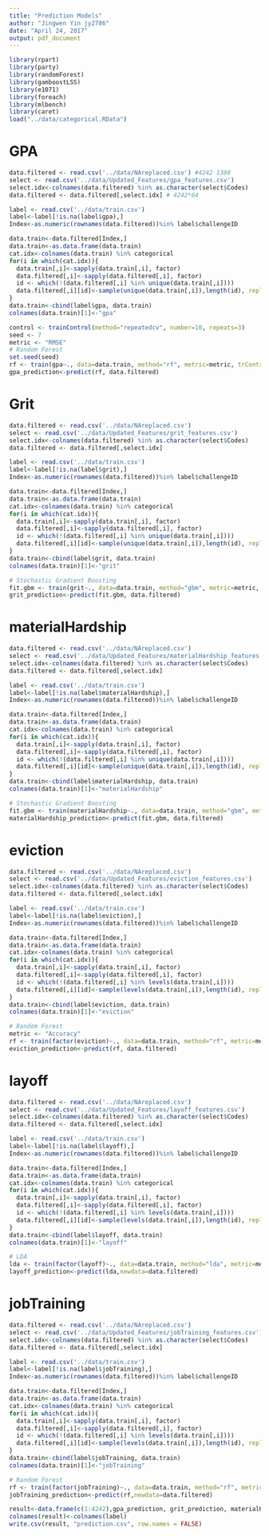 ```yaml
---
title: "Prediction Models"
author: "Jingwen Yin jy2786"
date: "April 24, 2017"
output: pdf_document
---
```

```r
library(rpart)
library(party)
library(randomForest)
library(gamboostLSS)
library(e1071)
library(foreach)
library(mlbench)
library(caret)
load("../data/categorical.RData")
```

# GPA
```r
data.filtered <- read.csv('../data/NAreplaced.csv') #4242 1388
select <- read.csv('../data/Updated_Features/gpa_features.csv')
select.idx<-colnames(data.filtered) %in% as.character(select$Codes)
data.filtered <- data.filtered[,select.idx] # 4242*64

label <- read.csv('../data/train.csv')
label<-label[!is.na(label$gpa),]
Index<-as.numeric(rownames(data.filtered))%in% label$challengeID

data.train<-data.filtered[Index,]
data.train<-as.data.frame(data.train)
cat.idx<-colnames(data.train) %in% categorical
for(i in which(cat.idx)){
  data.train[,i]<-sapply(data.train[,i], factor)
  data.filtered[,i]<-sapply(data.filtered[,i], factor)
  id <- which(!(data.filtered[,i] %in% unique(data.train[,i])))
  data.filtered[,i][id]<-sample(unique(data.train[,i]),length(id), replace = TRUE)
}
data.train<-cbind(label$gpa, data.train)
colnames(data.train)[1]<-"gpa"

control <- trainControl(method="repeatedcv", number=10, repeats=3)
seed <- 7
metric <- "RMSE"
# Random Forest
set.seed(seed)
rf <- train(gpa~., data=data.train, method="rf", metric=metric, trControl=control, verbose=FALSE)
gpa_prediction<-predict(rf, data.filtered)
```

# Grit
```r
data.filtered <- read.csv('../data/NAreplaced.csv') 
select <- read.csv('../data/Updated_Features/grit_features.csv')
select.idx<-colnames(data.filtered) %in% as.character(select$Codes)
data.filtered <- data.filtered[,select.idx] 

label <- read.csv('../data/train.csv')
label<-label[!is.na(label$grit),]
Index<-as.numeric(rownames(data.filtered))%in% label$challengeID

data.train<-data.filtered[Index,]
data.train<-as.data.frame(data.train)
cat.idx<-colnames(data.train) %in% categorical
for(i in which(cat.idx)){
  data.train[,i]<-sapply(data.train[,i], factor)
  data.filtered[,i]<-sapply(data.filtered[,i], factor)
  id <- which(!(data.filtered[,i] %in% unique(data.train[,i])))
  data.filtered[,i][id]<-sample(unique(data.train[,i]),length(id), replace = TRUE)
}
data.train<-cbind(label$grit, data.train)
colnames(data.train)[1]<-"grit"

# Stochastic Gradient Boosting
fit.gbm <- train(grit~., data=data.train, method="gbm", metric=metric, trControl=control, verbose=FALSE)
grit_prediction<-predict(fit.gbm, data.filtered)
```

# materialHardship
```r
data.filtered <- read.csv('../data/NAreplaced.csv') 
select <- read.csv('../data/Updated_Features/materialHardship_features.csv')
select.idx<-colnames(data.filtered) %in% as.character(select$Codes)
data.filtered <- data.filtered[,select.idx] 

label <- read.csv('../data/train.csv')
label<-label[!is.na(label$materialHardship),]
Index<-as.numeric(rownames(data.filtered))%in% label$challengeID

data.train<-data.filtered[Index,]
data.train<-as.data.frame(data.train)
cat.idx<-colnames(data.train) %in% categorical
for(i in which(cat.idx)){
  data.train[,i]<-sapply(data.train[,i], factor)
  data.filtered[,i]<-sapply(data.filtered[,i], factor)
  id <- which(!(data.filtered[,i] %in% unique(data.train[,i])))
  data.filtered[,i][id]<-sample(unique(data.train[,i]),length(id), replace = TRUE)
}
data.train<-cbind(label$materialHardship, data.train)
colnames(data.train)[1]<-"materialHardship"

# Stochastic Gradient Boosting
fit.gbm <- train(materialHardship~., data=data.train, method="gbm", metric=metric, trControl=control, verbose=FALSE)
materialHardship_prediction<-predict(fit.gbm, data.filtered)
```

# eviction
```r
data.filtered <- read.csv('../data/NAreplaced.csv') 
select <- read.csv('../data/Updated_Features/eviction_features.csv')
select.idx<-colnames(data.filtered) %in% as.character(select$Codes)
data.filtered <- data.filtered[,select.idx] 

label <- read.csv('../data/train.csv')
label<-label[!is.na(label$eviction),]
Index<-as.numeric(rownames(data.filtered))%in% label$challengeID

data.train<-data.filtered[Index,]
data.train<-as.data.frame(data.train)
cat.idx<-colnames(data.train) %in% categorical
for(i in which(cat.idx)){
  data.train[,i]<-sapply(data.train[,i], factor)
  data.filtered[,i]<-sapply(data.filtered[,i], factor)
  id <- which(!(data.filtered[,i] %in% levels(data.train[,i])))
  data.filtered[,i][id]<-sample(levels(data.train[,i]),length(id), replace = TRUE)
}
data.train<-cbind(label$eviction, data.train)
colnames(data.train)[1]<-"eviction"

# Random Forest
metric <- "Accuracy"
rf <- train(factor(eviction)~., data=data.train, method="rf", metric=metric, trControl=control, verbose=FALSE)
eviction_prediction<-predict(rf, data.filtered)
```

# layoff
```r
data.filtered <- read.csv('../data/NAreplaced.csv') 
select <- read.csv('../data/Updated_Features/layoff_features.csv')
select.idx<-colnames(data.filtered) %in% as.character(select$Codes)
data.filtered <- data.filtered[,select.idx] 

label <- read.csv('../data/train.csv')
label<-label[!is.na(label$layoff),]
Index<-as.numeric(rownames(data.filtered))%in% label$challengeID

data.train<-data.filtered[Index,]
data.train<-as.data.frame(data.train)
cat.idx<-colnames(data.train) %in% categorical
for(i in which(cat.idx)){
  data.train[,i]<-sapply(data.train[,i], factor)
  data.filtered[,i]<-sapply(data.filtered[,i], factor)
  id <- which(!(data.filtered[,i] %in% levels(data.train[,i])))
  data.filtered[,i][id]<-sample(levels(data.train[,i]),length(id), replace = TRUE)
}
data.train<-cbind(label$layoff, data.train)
colnames(data.train)[1]<-"layoff"

# LDA
lda <- train(factor(layoff)~., data=data.train, method="lda", metric=metric, trControl=control, verbose=FALSE)
layoff_prediction<-predict(lda,newdata=data.filtered)
```

# jobTraining
```r
data.filtered <- read.csv('../data/NAreplaced.csv') 
select <- read.csv('../data/Updated_Features/jobTraining_features.csv')
select.idx<-colnames(data.filtered) %in% as.character(select$Codes)
data.filtered <- data.filtered[,select.idx] 

label <- read.csv('../data/train.csv')
label<-label[!is.na(label$jobTraining),]
Index<-as.numeric(rownames(data.filtered))%in% label$challengeID

data.train<-data.filtered[Index,]
data.train<-as.data.frame(data.train)
cat.idx<-colnames(data.train) %in% categorical
for(i in which(cat.idx)){
  data.train[,i]<-sapply(data.train[,i], factor)
  data.filtered[,i]<-sapply(data.filtered[,i], factor)
  id <- which(!(data.filtered[,i] %in% levels(data.train[,i])))
  data.filtered[,i][id]<-sample(levels(data.train[,i]),length(id), replace = TRUE)
}
data.train<-cbind(label$jobTraining, data.train)
colnames(data.train)[1]<-"jobTraining"

# Random Forest
rf <- train(factor(jobTraining)~., data=data.train, method="rf", metric=metric, trControl=control, verbose=FALSE)
jobTraining_prediction<-predict(rf,newdata=data.filtered)
```

```r
result<-data.frame(c(1:4242),gpa_prediction, grit_prediction, materialHardship_prediction, eviction_prediction, layoff_prediction, jobTraining_prediction)
colnames(result)<-colnames(label)
write.csv(result, "prediction.csv", row.names = FALSE)
```



